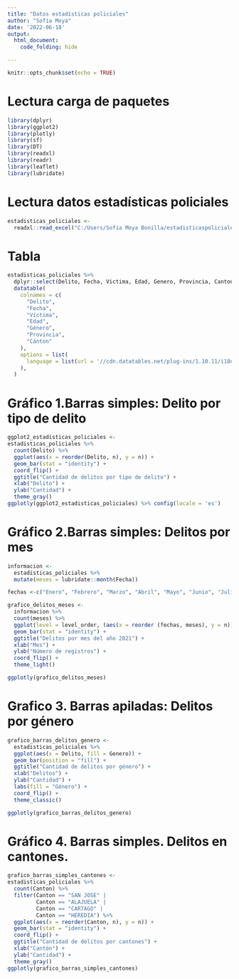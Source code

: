 ---
title: "Datos estadísticas policiales"
author: "Sofía Moya"
date: '2022-06-18'
output:
  html_document:
    code_folding: hide

---

```{r setup, include=FALSE}
knitr::opts_chunk$set(echo = TRUE)
```

# Lectura carga de paquetes
```{r carga-paquetes, message = FALSE }
library(dplyr)
library(ggplot2)
library(plotly)
library(sf)
library(DT)
library(readxl)
library(readr)
library(leaflet)
library(lubridate)
```

# Lectura datos estadísticas policiales 
```{r lectura-datos, message = FALSE}

estadisticas_policiales <-
  readxl::read_excel("C:/Users/Sofia Moya Bonilla/estadisticaspoliciales2021.xls")

```

# Tabla

```{r tabla, message = FALSE}
estadisticas_policiales %>%
  dplyr::select(Delito, Fecha, Victima, Edad, Genero, Provincia, Canton) %>%
  datatable(
    colnames = c(
      "Delito",
      "Fecha",
      "Víctima",
      "Edad",
      "Género",
      "Provincia",
      "Cánton"
    ),
    options = list(
      language = list(url = '//cdn.datatables.net/plug-ins/1.10.11/i18n/Spanish.json')
    ),
  )


```


# Gráfico 1.Barras simples: Delito por tipo de delito

```{r grafico, message = FALSE}

ggplot2_estadisticas_policiales <-
estadisticas_policiales %>%
  count(Delito) %>%
  ggplot(aes(x = reorder(Delito, n), y = n)) +
  geom_bar(stat = "identity") +
  coord_flip() +
  ggtitle("Cantidad de delitos por tipo de delito") +
  xlab("Delito") +
  ylab("Cantidad") +
  theme_gray() 
ggplotly(ggplot2_estadisticas_policiales) %>% config(locale = 'es')
```


# Gráfico 2.Barras simples: Delitos por mes

```{r, message = FALSE}
informacion <-
  estadisticas_policiales %>%
  mutate(meses = lubridate::month(Fecha))

fechas <-c("Enero", "Febrero", "Marzo", "Abril", "Mayo", "Junio", "Julio", "Agosto", "Setiembre", "Octubre", "Noviembre")

```

```{r, message = FALSE}
grafico_delitos_meses <-
  informacion %>%
  count(meses) %>%
  ggplot(level = level_order, (aes(x = reorder (fechas, meses), y = n))) +
  geom_bar(stat = "identity") +
  ggtitle("Delitos por mes del año 2021") +
  xlab("Mes") +
  ylab("Número de registros") +
  coord_flip() +
  theme_light()

ggplotly(grafico_delitos_meses)
```

# Grafico 3. Barras apiladas: Delitos por género

```{r}
grafico_barras_delitos_genero <-
  estadisticas_policiales %>%
  ggplot(aes(x = Delito, fill = Genero)) +
  geom_bar(position = "fill") +
  ggtitle("Cantidad de delitos por género") +
  xlab("Delitos") +
  ylab("Cantidad") +
  labs(fill = "Género") +
  coord_flip() +
  theme_classic()

ggplotly(grafico_barras_delitos_genero) 
```

# Gráfico 4. Barras simples. Delitos en cantones.

```{r, message = FALSE}

grafico_barras_simples_cantones <-
estadisticas_policiales %>%
  count(Canton) %>%
  filter(Canton == "SAN JOSE" |
         Canton == "ALAJUELA" |
         Canton == "CARTAGO" |
         Canton == "HEREDIA") %>%
  ggplot(aes(x = reorder(Canton, n), y = n)) +
  geom_bar(stat = "identity") +
  coord_flip() +
  ggtitle("Cantidad de delitos por cantones") +
  xlab("Cantón") +
  ylab("Cantidad") +
  theme_gray() 
ggplotly(grafico_barras_simples_cantones)
```


